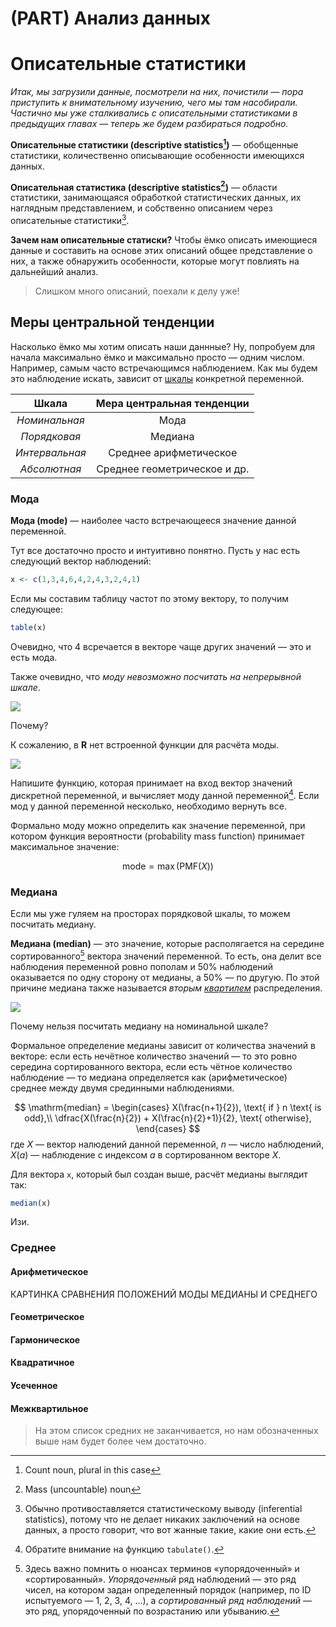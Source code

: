 # (PART) Анализ данных {-}
# Описательные статистики

_Итак, мы загрузили данные, посмотрели на них, почистили --- пора приступить к внимательному изучению, чего мы там насобирали. Частично мы уже сталкивались с описательными статистиками в предыдущих главах --- теперь же будем разбираться подробно._

**Описательные статистики (descriptive statistics[^1])** --- обобщенные статистики, количественно описывающие особенности имеющихся данных.

**Описательная статистика (descriptive statistics[^2])** --- области статистики, занимающаяся обработкой статистических данных, их наглядным представлением, и собственно описанием через описательные статистики[^3].

**Зачем нам описательные статиски?** Чтобы ёмко описать имеющиеся данные и составить на основе этих описаний общее представление о них, а также обнаружить особенности, которые могут повлиять на дальнейший анализ.

> Слишком много описаний, поехали к делу уже!


## Меры центральной тенденции

Насколько ёмко мы хотим описать наши даннные? Ну, попробуем для начала максимально ёмко и максимально просто --- одним числом. Например, самым часто встречающимся наблюдением. Как мы будем это наблюдение искать, зависит от [шкалы]() конкретной переменной.

|**Шкала**|**Мера центральная тенденции**|
|:-------:|:----------------------------:|
|*Номинальная*|Мода|
|*Порядковая*|Медиана|
|*Интервальная*|Среднее арифметическое|
|*Абсолютная*|Среднее геометрическое и др.|

### Мода

**Мода (mode)** --- наиболее часто встречающееся значение данной переменной.

Тут все достаточно просто и интуитивно понятно. Пусть у нас есть следующий вектор наблюдений:

```r
x <- c(1,3,4,6,4,2,4,3,2,4,1)
```

Если мы составим таблицу частот по этому вектору, то получим следующее:
```r
table(x)
```

Очевидно, что $4$ всречается в векторе чаще других значений --- это и есть мода.

Также очевидно, что *моду невозможно посчитать на непрерывной шкале*.

<img class="taskimg" src="img/question.png">
<div class="task">
Почему?
</div>

К сожалению, в **R** нет встроенной функции для расчёта моды.

<img class="taskimg" src="img/code.png">
<div class="task">
Напишите функцию, которая принимает на вход вектор значений дискретной переменной, и вычисляет моду данной переменной[^4]. Если мод у данной переменной несколько, необходимо вернуть все.
</div>

Формально моду можно определить как значение переменной, при котором функция вероятности (probability mass function) принимает максимальное значение:

$$
\mathrm{mode} = \max(\mathrm{PMF}(X))
$$

### Медиана
Если мы уже гуляем на просторах порядковой шкалы, то можем посчитать медиану.

**Медиана (median)** --- это значение, которые располягается на середине сортированного[^5] вектора значений переменной. То есть, она делит все наблюдения переменной ровно пополам и 50% наблюдений оказывается по одну сторону от медианы, а 50% --- по другую. По этой причине медиана также называется *вторым [квартилем]()* распределения.

<img class="taskimg" src="img/question.png">
<div class="task">
Почему нельзя посчитать медиану на номинальной шкале?
</div>

Формальное определение медианы зависит от количества значений в векторе: если есть нечётное количество значений --- то это ровно середина сортированного вектора, если есть чётное количество наблюдение --- то медиана определяется как (арифметическое) среднее между двумя срединными наблюдениями.

$$
\mathrm{median} = \begin{cases}
X(\frac{n+1}{2}), \text{ if } n \text{ is odd},\\
\dfrac{X(\frac{n}{2}) + X(\frac{n}{2}+1)}{2}, \text{ otherwise},
\end{cases}
$$
где $X$ --- вектор налюдений данной переменной, $n$ --- число наблюдений, $X(a)$ --- наблюдение с индексом $a$ в сортированном векторе $X$.

Для вектора `x`, который был создан выше, расчёт медианы выглядит так:
```r
median(x)
```
Изи.


### Среднее

#### Арифметическое

КАРТИНКА СРАВНЕНИЯ ПОЛОЖЕНИЙ МОДЫ МЕДИАНЫ И СРЕДНЕГО


#### Геометрическое
#### Гармоническое
#### Квадратичное
#### Усеченное
#### Межквартильное

> На этом список средних не заканчивается, но нам обозначенных выше нам будет более чем достаточно.



[^1]: Count noun, plural in this case
[^2]: Mass (uncountable) noun
[^3]: Обычно противоставляется статистическому выводу (inferential statistics), потому что не делает никаких заключений на основе данных, а просто говорит, что вот жанные такие, какие они есть.
[^4]: Обратите внимание на функцию `tabulate()`.
[^5]: Здесь важно помнить о нюансах терминов «упорядоченный» и «сортированный». *Упорядоченный* ряд наблюдений --- это ряд чисел, на котором задан определенный порядок (например, по ID испытуемого --- 1, 2, 3, 4, …), а *сортированный ряд наблюдений* --- это ряд, упорядоченный по возрастанию или убыванию.